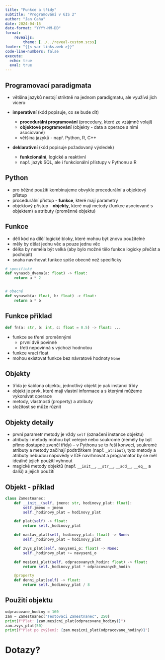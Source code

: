 ```yaml
---
title: "Funkce a třídy"
subtitle: "Programování v GIS 2"
author: "Jan Caha"
date: 2024-04-15
date-format: "YYYY-MM-DD"
format: 
    revealjs:
        theme: [../../reveal-custom.scss]
footer: "{{< var links.web >}}"
code-line-numbers: false
execute:
  echo: true
  eval: true
---
```


## Programovací paradigmata

- většina jazyků nestojí striktně na jednom paradigmatu, ale využívá jich vícero
  
- **imperativní** (kód popisuje, co se bude dít)
  - **procedurální programování** (procedury, které ze vzájmně volají)
  - **objektové programování** (objekty - data a operace s nimi asociované)
  - většina jazyků - např. Python, R, C++ 
- **deklarativní** (kód popisuje požadovaný výsledek)
  - **funkcionální**, logické a reaktivní 
  - např. jazyk SQL, ale i funkcionální přístupy v Pythonu a R

## Python

- pro běžné použití kombinujeme obvykle procedurální a objektový přístup
- procedurální přístup - **funkce**, které mají parametry
- objektový přístup - **objekty**, které mají metody (funkce asociované s objektem) a atributy (proměnné objektu)
  
## Funkce

- dělí kód na dílčí logické bloky, které mohou být znovu použitelné
- měly by dělat jednu věc a pouze jednu věc
- délka by neměla být velká (aby bylo možné tělo funkce logicky přečíst a pochopit)
- snaha navrhovat funkce spíše obecně než specificky
  
```python
# specifické
def vynasob_dvema(a: float) -> float:
    return a * 2


# obecné
def vynasob(a: float, b: float) -> float:
    return a * b
```

## Funkce příklad

```python
def fn(a: str, b: int, c: float = 0.5) -> float: ...
```

- funkce se třemi proměnnými 
  - první dvě povinné
  - třetí nepovinná s výchozí hodnotou
- funkce vrací float
- mohou existovat funkce bez návratové hodnoty `None`

## Objekty

- třída je šablona objektu, jednotlivý objekt je pak instancí třídy
- objekt je prvk, které mají vlastní informace a s kterými můžeme vykonávat operace
- metody, vlastnosti (property) a atributy
- složitost se může různit

## Objekty detaily

- první parametr metody je vždy `self` (označení instance objektu)
- atributy i metody mohou být veřejné nebo soukromé (neměly by být přímo dostupné zvenčí třídy) -- v Pythonu se to řeší konvecí, soukromé atributy a metody začínají podtržítkem (např. `_atribut`), tyto metody a atributy nebudou nápovědy v IDE navrhnovat a programátor by se měl ideálně jejich použití vyhnout
- magické metody objektů (např. `__init__`, `__str__`, `__add__`, `__eq__` a další) a jejich použití

## Objekt - příklad
```python
class Zamestnanec:
    def __init__(self, jmeno: str, hodinovy_plat: float):
        self.jmeno = jmeno
        self._hodinovy_plat = hodinovy_plat

    def plat(self) -> float:
        return self._hodinovy_plat

    def nastav_plat(self, hodinovy_plat: float) -> None:
        self._hodinovy_plat = hodinovy_plat

    def zvys_plat(self, navyseni_o: float) -> None:
        self._hodinovy_plat += navyseni_o

    def mesicni_plat(self, odpracovanych_hodin: float) -> float:
        return self._hodinovy_plat * odpracovanych_hodin

    @property
    def denni_plat(self) -> float:
        return self._hodinovy_plat / 8
```

## Použití objektu

```python
odpracovane_hodiny = 160
zam = Zamestnanec("Testovaci Zamestnanec", 250)
print(f"Plat: {zam.mesicni_plat(odpracovane_hodiny)}")
zam.zvys_plat(50)
print(f"Plat po zvýšení: {zam.mesicni_plat(odpracovane_hodiny)}")
```



# Dotazy? {.center}